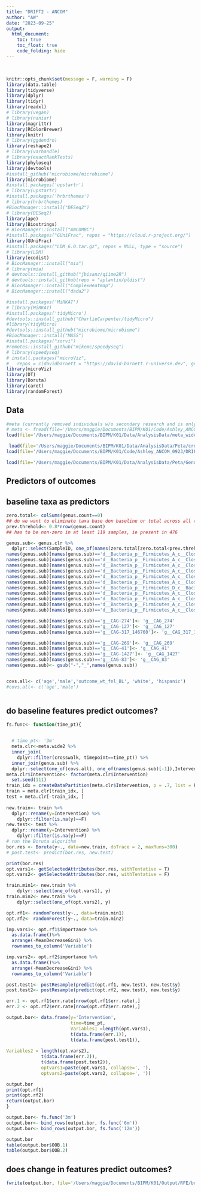 ```yaml
---
title: "DRIFT2 - ANCOM"
author: "AW"
date: "2023-09-25"
output: 
  html_document:
    toc: true
    toc_float: true
    code_folding: hide
---
```


<br>
```r
knitr::opts_chunk$set(message = F, warning = F)
library(data.table)
library(tidyverse)
library(dplyr)
library(tidyr)
library(readxl)
# library(vegan)
# library(naniar)
library(magrittr)
library(RColorBrewer)
library(knitr)
# library(ggdendro)
library(reshape2)
# library(varhandle)
# library(exactRankTests)
library(phyloseq)
library(devtools)
#install_github("microbiome/microbiome")
library(microbiome)
#install.packages('upstartr')
# library(upstartr)
#install.packages('hrbrthemes')
# library(hrbrthemes)
#BiocManager::install("DESeq2")
# library(DESeq2)
library(ape)
library(Biostrings)
# BiocManager::install("ANCOMBC")
#install.packages("GUniFrac", repos = "https://cloud.r-project.org/")
library(GUniFrac)
#install.packages("LDM_6.0.tar.gz", repos = NULL, type = "source")
# library(LDM)
library(ecodist)
# BiocManager::install("mia")
# library(mia)
# devtools::install_github("jbisanz/qiime2R")
# devtools::install_github(repo = "aplantin/pldist")
# BiocManager::install("ComplexHeatmap")
# BiocManager::install("dada2")

#install.packages('MiRKAT') 
# library(MiRKAT)
#install.packages('tidyMicro') 
#devtools::install_github("CharlieCarpenter/tidyMicro")
#library(tidyMicro)
#devtools::install_github("microbiome/microbiome")
#BiocManager::install("MASS")
#install.packages("sorvi")
#remotes::install_github("mikemc/speedyseq")
# library(speedyseq)
# install.packages("microViz",
#   repos = c(davidbarnett = "https://david-barnett.r-universe.dev", getOption("repos")))
library(microViz)
library(DT)
library(Boruta)
library(caret)
library(randomForest)
```


## Data  
```r
#meta (currently removed individuals w/o secondary research and is only BL to 12m, will update to include 18m)
# meta <- fread(file='/Users/maggie/Documents/BIPM/K01/Code/Ashley_ANCOM_0923/meta_BLto12m_consent.csv')
load(file='/Users/maggie/Documents/BIPM/K01/Data/AnalysisData/meta_wide_out_2024_04_30.RData')

 load(file='/Users/maggie/Documents/BIPM/K01/Data/AnalysisData/Peta/crosswalk.RData')
load(file='/Users/maggie/Documents/BIPM/K01/Code/Ashley_ANCOM_0923/DRIFT2.Phylo.COUNT.0923.RData')

load(file='/Users/maggie/Documents/BIPM/K01/Data/AnalysisData/Peta/Genus_Sp_tables.RData')

```
## Predictors of outcomes


## baseline taxa as predictors

```r
zero.total<- colSums(genus.count==0)
## do we want to eliminate taxa base don baseline or total across all times?
prev.threhold<- 0.8*nrow(genus.count)
## has to be non-zero in at least 119 samples, ie present in 476

genus.sub<- genus.clr %>%
  dplyr::select(SampleID, one_of(names(zero.total[zero.total<prev.threhold])))
names(genus.sub)[names(genus.sub)=='d__Bacteria_p__Firmicutes_A_c__Clostridia_258483_o__Oscillospirales_f__Acutalibacteraceae_g__']<- 'f__Acutalibacteraceae_g__'
names(genus.sub)[names(genus.sub)=='d__Bacteria_p__Firmicutes_A_c__Clostridia_258483_o__Lachnospirales_f__Anaerotignaceae_g__']<- 'f__Anaerotignaceae_g__'
names(genus.sub)[names(genus.sub)=='d__Bacteria_p__Firmicutes_A_c__Clostridia_258483_o__Peptostreptococcales_f__Anaerovoracaceae_g__']<- 'f__Anaerovoracaceae_g__'
names(genus.sub)[names(genus.sub)=='d__Bacteria_p__Firmicutes_A_c__Clostridia_258483_o__Christensenellales_f__CAG-138_g__']<- 'f__CAG_138_g__'
names(genus.sub)[names(genus.sub)=='d__Bacteria_p__Firmicutes_A_c__Clostridia_258483_o__TANB77_f__CAG-508_g__']<- 'f__CAG_508_g__'
names(genus.sub)[names(genus.sub)=='d__Bacteria_p__Firmicutes_A_c__Clostridia_258483_o__Christensenellales_f__CAG-74_g__']<- 'f__CAG_74_g__'
names(genus.sub)[names(genus.sub)=='d__Bacteria_p__Firmicutes_D_c__Bacilli_o__Erysipelotrichales_f__Coprobacillaceae_g__']<- 'f__Coprobacillaceae_g__'
names(genus.sub)[names(genus.sub)=='d__Bacteria_p__Firmicutes_A_c__Clostridia_258483_o__Lachnospirales_f__Lachnospiraceae_g__']<- 'f__Lachnospiraceae_g__'
names(genus.sub)[names(genus.sub)=='d__Bacteria_p__Firmicutes_A_c__Clostridia_258483_o__Oscillospirales_f__Oscillospiraceae_88309_g__']<- 'f__Oscillospiraceae_88309_g__'
names(genus.sub)[names(genus.sub)=='d__Bacteria_p__Firmicutes_A_c__Clostridia_258483_o__Christensenellales_f___g__']<- 'o__Christensenellales_f___g__'
names(genus.sub)[names(genus.sub)=='d__Bacteria_p__Firmicutes_A_c__Clostridia_258483_o__Lachnospirales_f___g__']<- 'o__Lachnospirales_f___g__'

names(genus.sub)[names(genus.sub)=='g__CAG-274']<- 'g__CAG_274'
names(genus.sub)[names(genus.sub)=='g__CAG-127']<- 'g__CAG_127'
names(genus.sub)[names(genus.sub)=='g__CAG-317_146760']<- 'g__CAG_317_146760'

names(genus.sub)[names(genus.sub)=='g__CAG-269']<- 'g__CAG_269'
names(genus.sub)[names(genus.sub)=='g__CAG-41']<- 'g__CAG_41'
names(genus.sub)[names(genus.sub)=='g__CAG-1427']<- 'g__CAG_1427'
names(genus.sub)[names(genus.sub)=='g__CAG-83']<- 'g__CAG_83'
names(genus.sub)<- gsub("-","_",names(genus.sub))


covs.all<- c('age','male','outcome_wt_fnl_BL', 'white', 'hispanic')
#covs.all<- c('age','male')



```



## do baseline features predict outcomes?

```r

fs.func<- function(time_pt){


  # time_pt<- '3m'
  meta.clr<-meta.wide2 %>%
  inner_join(
    dplyr::filter(crosswalk, timepoint==time_pt)) %>%
  inner_join(genus.sub) %>%
  dplyr::select(one_of(covs.all), one_of(names(genus.sub)[-1]),Intervention)
meta.clr$Intervention<- factor(meta.clr$Intervention)
  set.seed(111)
train_idx = createDataPartition(meta.clr$Intervention, p = .7, list = F)
train = meta.clr[train_idx, ]
test = meta.clr[-train_idx, ]
  
new.train<- train %>%
  dplyr::rename(y=Intervention) %>%
    dplyr::filter(is.na(y)==F)
new.test<- test %>%
  dplyr::rename(y=Intervention) %>%
    dplyr::filter(is.na(y)==F)
# run the Boruta algorithm
bor.res <- Boruta(y~., data=new.train, doTrace = 2, maxRuns=300)
# post.test<- predict(bor.res, new.test)

print(bor.res)
opt.vars1<- getSelectedAttributes(bor.res, withTentative = T)
opt.vars2<- getSelectedAttributes(bor.res, withTentative = F)

train.min1<- new.train %>%
    dplyr::select(one_of(opt.vars1), y)
train.min2<- new.train %>%
    dplyr::select(one_of(opt.vars2), y)

opt.rf1<- randomForest(y~., data=train.min1)
opt.rf2<- randomForest(y~., data=train.min2)

imp.vars1<- opt.rf1$importance %>%
  as.data.frame()%>%
  arrange(-MeanDecreaseGini) %>%
  rownames_to_column('Variable')

imp.vars2<- opt.rf2$importance %>%
  as.data.frame()%>%
  arrange(-MeanDecreaseGini) %>%
  rownames_to_column('Variable')

post.test1<- postResample(predict(opt.rf1, new.test), new.test$y)
post.test2<- postResample(predict(opt.rf2, new.test), new.test$y)

err.1 <- opt.rf1$err.rate[nrow(opt.rf1$err.rate),]
err.2 <- opt.rf2$err.rate[nrow(opt.rf2$err.rate),]

output.bor<- data.frame(y='Intervention', 
                        time=time_pt,
                        Variables1 =length(opt.vars1),
                        t(data.frame(err.1)), 
                        t(data.frame(post.test1)),
                        
Variables2 = length(opt.vars2), 
             t(data.frame(err.2)), 
             t(data.frame(post.test2)),
             optvars1=paste(opt.vars1, collapse=', '),
             optvars2=paste(opt.vars2, collapse=', '))

output.bor
print(opt.rf1)
print(opt.rf2)
return(output.bor)
}
```







```r
output.bor<- fs.func('3m')
output.bor<- bind_rows(output.bor, fs.func('6m'))
output.bor<- bind_rows(output.bor, fs.func('12m'))

output.bor
table(output.bor$OOB.1)
table(output.bor$OOB.2)

```





## does change in features predict outcomes?


```r

fwrite(output.bor, file='/Users/maggie/Documents/BIPM/K01/Output/RFE/boruta_intervention.csv')
```



